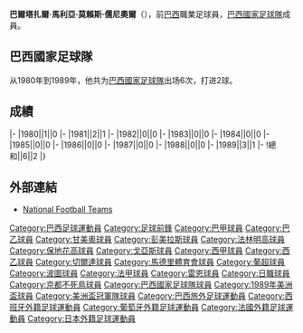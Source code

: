 {{unreferenced|time=2015-11-25T09:12:42+00:00}}
{{Infobox football biography
|name=巴爾塔扎爾
|image=Baltazar Morais.jpg
|fullname=Baltazar Maria de Morais Júnior
|birth_date={{Birth date and age|1959|7|17}}
|cityofbirth=[[戈亚尼亚|戈亚尼亚]]
|countryofbirth=[[巴西|巴西]]
|height=
|position=[[前鋒_(足球)|前鋒]]
|currentclub=
|years1=1979-1982
|clubs1=[[甘美奧阿雷格里港足球會|甘美奧]]
|caps1=
|goals1=
|years2=1983
|clubs2=[[法林明高競賽會|法林明高]]
|caps2=
|goals2=
|years3=1984
|clubs3=[[彭美拉斯體育會|彭美拉斯]]
|caps3=
|goals3=
|years4=1984-1985
|clubs4=[[保地花高足球競賽會|保地花高]]
|caps4=
|goals4=
|years5=1985-1988
|clubs5=[[皇家維戈塞爾塔俱樂部|切爾達]]
|caps5=
|goals5=
|years6=1988-1990
|clubs6=[[马德里竞技俱乐部|馬德里體育會]]
|caps6=
|goals6=
|years7=1991
|clubs7=[[波尔图足球俱乐部|波圖]]
|caps7=
|goals7=
|years8=1991-1993
|clubs8=[[雷恩足球俱乐部|雷恩]]
|caps8=
|goals8=
|years9=1993-1994
|clubs9=[[戈亞斯體育會|戈亞斯]]
|caps9=
|goals9=
|years10=1995-1996
|clubs10=[[京都不死鳥F.C.|京都不死鳥]]
|caps10=
|goals10=
|nationalyears=1980-1989
|nationalteam=[[巴西國家足球隊|巴西]]
|nationalcaps(goals)=6 (2)
}}
'''巴爾塔扎爾·馬利亞·莫賴斯·儒尼奧爾'''（{{Bd|1959年|7月17日||}}），前[[巴西|巴西]]職業足球員，[[巴西國家足球隊|巴西國家足球隊]]成員。

==巴西國家足球隊==
从1980年到1989年，他共为[[巴西國家足球隊|巴西國家足球隊]]出场6次，打进2球。

==成績==
{{Football player national team statistics|BRA}}
|-
|1980||1||0
|-
|1981||2||1
|-
|1982||0||0
|-
|1983||0||0
|-
|1984||0||0
|-
|1985||0||0
|-
|1986||0||0
|-
|1987||0||0
|-
|1988||0||0
|-
|1989||3||1
|-
!總和||6||2
|}

==外部連結==
{{Commons Category|Baltazar Maria de Morais}}
{{Reflist}}
*[http://www.national-football-teams.com/v2/player.php?id=19988 National Football Teams] {{Wayback|url=http://www.national-football-teams.com/v2/player.php?id=19988 |date=20121025050745 }}

{{西甲聯賽金靴}}

{{Soccer-player-stub}}

{{DEFAULTSORT:Baltazar}}
[[Category:巴西足球運動員|Category:巴西足球運動員]]
[[Category:足球前鋒|Category:足球前鋒]]
[[Category:巴甲球員|Category:巴甲球員]]
[[Category:巴乙球員|Category:巴乙球員]]
[[Category:甘美奧球員|Category:甘美奧球員]]
[[Category:彭美拉斯球員|Category:彭美拉斯球員]]
[[Category:法林明高球員|Category:法林明高球員]]
[[Category:保地花高球員|Category:保地花高球員]]
[[Category:戈亞斯球員|Category:戈亞斯球員]]
[[Category:西甲球員|Category:西甲球員]]
[[Category:西乙球員|Category:西乙球員]]
[[Category:切爾達球員|Category:切爾達球員]]
[[Category:馬德里體育會球員|Category:馬德里體育會球員]]
[[Category:葡超球員|Category:葡超球員]]
[[Category:波圖球員|Category:波圖球員]]
[[Category:法甲球員|Category:法甲球員]]
[[Category:雷恩球員|Category:雷恩球員]]
[[Category:日職球員|Category:日職球員]]
[[Category:京都不死鳥球員|Category:京都不死鳥球員]]
[[Category:巴西國家足球隊球員|Category:巴西國家足球隊球員]]
[[Category:1989年美洲盃球員|Category:1989年美洲盃球員]]
[[Category:美洲盃冠軍隊球員|Category:美洲盃冠軍隊球員]]
[[Category:巴西旅外足球運動員|Category:巴西旅外足球運動員]]
[[Category:西班牙外籍足球運動員|Category:西班牙外籍足球運動員]]
[[Category:葡萄牙外籍足球運動員|Category:葡萄牙外籍足球運動員]]
[[Category:法國外籍足球運動員|Category:法國外籍足球運動員]]
[[Category:日本外籍足球運動員|Category:日本外籍足球運動員]]